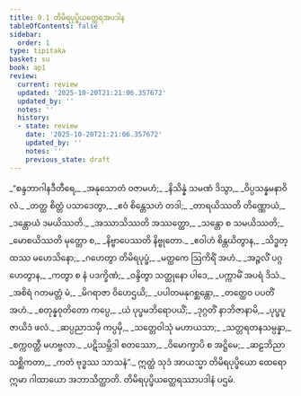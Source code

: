 ```yaml
---
title: 9.1 တိမိရပုပ္ဖိယတ္ထေရအပဒါန
tableOfContents: false
sidebar:
  order: 1
type: tipitaka
basket: su
book: ap1
review:
  current: review
  updated: '2025-10-20T21:21:06.357672'
  updated_by: ''
  notes: ''
  history:
  - state: review
    date: '2025-10-20T21:21:06.357672'
    updated_by: ''
    notes: ''
    previous_state: draft
---
```



<DynamicBreadcrumb />


<ReviewStatus review={frontmatter.review} showDetails={true} />

<HypothesisAnnotation frontmatter={frontmatter} />

<Division number="1" book="ap1" e="ch" v="20" p="140">

<Paragraph number="1686" type="verses" book="ap1">
_“စန္ဒဘာဂါနဒီတီရေ,_  
_အနုသောတံ ဝဇာမဟံ;_  
_နိသိန္နံ သမဏံ ဒိသွာ,_  
_ဝိပ္ပသန္နမနာဝိလံ._  

</Paragraph>

</Division>
<Division number="2" book="ap1" e="ch" v="20" p="140">

<Paragraph number="1687" type="verses" book="ap1">
_တတ္ထ စိတ္တံ ပသာဒေတွာ,_  
_ဧဝံ စိန္တေသဟံ တဒါ;_  
_တာရယိဿတိ တိဏ္ဏောယံ,_  
_ဒန္တောယံ ဒမယိဿတိ._  

</Paragraph>

</Division>
<Division number="3" book="ap1" e="ch" v="20" p="140">

<Paragraph number="1688" type="verses" book="ap1">
_အဿာသိဿတိ အဿတ္ထော,_  
_သန္တော စ သမယိဿတိ;_  
_မောစယိဿတိ မုတ္တော စ,_  
_နိဗ္ဗာပေဿတိ နိဗ္ဗုတော._  

</Paragraph>

</Division>
<Division number="4" book="ap1" e="ch" v="20" p="140">

<Paragraph number="1689" type="verses" book="ap1">
_ဧဝါဟံ စိန္တယိတွာန,_  
_သိဒ္ဓတ္ထဿ မဟေသိနော;_  
_ဂဟေတွာ တိမိရပုပ္ဖံ,_  
_မတ္ထကေ ဩကိရိံ အဟံ._  

</Paragraph>

</Division>
<Division number="5" book="ap1" e="ch" v="20" p="140">

<Paragraph number="1690" type="verses" book="ap1">
_အဉ္ဇလိံ ပဂ္ဂဟေတွာန,_  
_ကတွာ စ နံ ပဒက္ခိဏံ;_  
_ဝန္ဒိတွာ သတ္ထုနော ပါဒေ,_  
_ပက္ကာမိံ အပရံ ဒိသံ._  

</Paragraph>

</Division>
<Division number="6" book="ap1" e="ch" v="20" p="140">

<Paragraph number="1691" type="verses" book="ap1">
_အစိရံ ဂတမတ္တံ မံ,_  
_မိဂရာဇာ ဝိဟေဌယိ;_  
_ပပါတမနုဂစ္ဆန္တော,_  
_တတ္ထေဝ ပပတိံ အဟံ._  

</Paragraph>

</Division>
<Division number="7" book="ap1" e="ch" v="20" p="140">

<Paragraph number="1692" type="verses" book="ap1">
_စတုန္နဝုတိတော ကပ္ပေ,_  
_ယံ ပုပ္ဖမဘိရောပယိံ;_  
_ဒုဂ္ဂတိံ နာဘိဇာနာမိ,_  
_ပုပ္ဖပူဇာယိဒံ ဖလံ._  

</Paragraph>

</Division>
<Division number="8" book="ap1" e="ch" v="20" p="140">

<Paragraph number="1693" type="verses" book="ap1">
_ဆပ္ပညာသမှိ ကပ္ပမှိ,_  
_သတ္တေဝါသုံ မဟာယသာ;_  
_သတ္တရတနသမ္ပန္နာ,_  
_စက္ကဝတ္တီ မဟဗ္ဗလာ._  

</Paragraph>

</Division>
<Division number="9" book="ap1" e="ch" v="20" p="140">

<Paragraph number="1694" type="verses" book="ap1">
_ပဋိသမ္ဘိဒါ စတဿော,_  
_ဝိမောက္ခာပိ စ အဋ္ဌိမေ;_  
_ဆဠဘိညာ သစ္ဆိကတာ,_  
_ကတံ ဗုဒ္ဓဿ သာသနံ”._  

</Paragraph>

<Paragraph number="1695" book="ap1">
ဣတ္ထံ သုဒံ အာယသ္မာ တိမိရပုပ္ဖိယော ထေရော ဣမာ ဂါထာယော အဘာသိတ္ထာတိ.

</Paragraph>
</Division>

<Paragraph number="1696" type="center" book="ap1">
တိမိရပုပ္ဖိယတ္ထေရဿာပဒါနံ ပဌမံ.
</Paragraph>